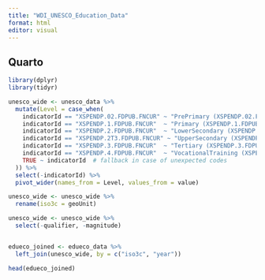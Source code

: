 ```yaml
---
title: "WDI_UNESCO_Education_Data"
format: html
editor: visual
---
```


## Quarto


```r
library(dplyr)
library(tidyr)
``` 

```r
unesco_wide <- unesco_data %>%
  mutate(Level = case_when(
    indicatorId == "XSPENDP.02.FDPUB.FNCUR" ~ "PrePrimary (XSPENDP.02.FDPUB.FNCUR)",
    indicatorId == "XSPENDP.1.FDPUB.FNCUR"  ~ "Primary (XSPENDP.1.FDPUB.FNCUR)",
    indicatorId == "XSPENDP.2.FDPUB.FNCUR"  ~ "LowerSecondary (XSPENDP.2.FDPUB.FNCUR)",
    indicatorId == "XSPENDP.2T3.FDPUB.FNCUR" ~ "UpperSecondary (XSPENDP.2T3.FDPUB.FNCUR)",
    indicatorId == "XSPENDP.3.FDPUB.FNCUR"  ~ "Tertiary (XSPENDP.3.FDPUB.FNCUR)",
    indicatorId == "XSPENDP.4.FDPUB.FNCUR"  ~ "VocationalTraining (XSPENDP.4.FDPUB.FNCUR)",
    TRUE ~ indicatorId  # fallback in case of unexpected codes
  )) %>%
  select(-indicatorId) %>%
  pivot_wider(names_from = Level, values_from = value)

```

```r
unesco_wide <- unesco_wide %>%
  rename(iso3c = geoUnit)

unesco_wide <- unesco_wide %>%
  select(-qualifier, -magnitude)


edueco_joined <- edueco_data %>%
  left_join(unesco_wide, by = c("iso3c", "year"))

```

```r
head(edueco_joined)
```